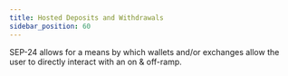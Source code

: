 ```yaml
---
title: Hosted Deposits and Withdrawals
sidebar_position: 60
---
```



SEP-24 allows for a means by which wallets and/or exchanges allow the user to directly interact with an on & off-ramp.

<DocCardList />
